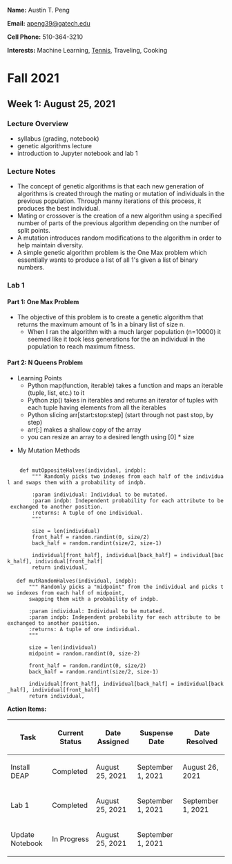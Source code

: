 '''Name:''' Austin T. Peng

'''Email:''' [mailto:apeng39@gatech.edu apeng39@gatech.edu]

'''Cell Phone:''' 510-364-3210

'''Interests:''' Machine Learning, [https://sites.google.com/view/gtclubtennis Tennis], Traveling, Cooking

= Fall 2021 =
== Week 1: August 25, 2021 ==
=== Lecture Overview ===
* syllabus (grading, notebook)
* genetic algorithms lecture
* introduction to Jupyter notebook and lab 1
=== Lecture Notes ===
* The concept of genetic algorithms is that each new generation of algorithms is created through the mating or mutation of individuals in the previous population. Through manny iterations of this process, it produces the best individual.
* Mating or crossover is the creation of a new algorithm using a specified number of parts of the previous algorithm depending on the number of split points.
* A mutation introduces random modifications to the algorithm in order to help maintain diversity.
* A simple genetic algorithm problem is the One Max problem which essentially wants to produce a list of all 1's given a list of binary numbers.

=== Lab 1 ===
==== Part 1: One Max Problem ====
* The objective of this problem is to create a genetic algorithm that returns the maximum amount of 1s in a binary list of size n.
** When I ran the algorithm with a much larger population (n=10000) it seemed like it took less generations for the an individual in the population to reach maximum fitness.

==== Part 2: N Queens Problem ====
* Learning Points
** Python map(function, iterable) takes a function and maps an iterable (tuple, list, etc.) to it
** Python zip() takes in iterables and returns an iterator of tuples with each tuple having elements from all the iterables
** Python slicing arr[start:stop:step] (start through not past stop, by step)
** arr[:] makes a shallow copy of the array
** you can resize an array to a desired length using [0] * size

* My Mutation Methods
 <nowiki>
    def mutOppositeHalves(individual, indpb):
        """ Randomly picks two indexes from each half of the individual and swaps them with a probability of indpb.
        
        :param individual: Individual to be mutated.
        :param indpb: Independent probability for each attribute to be exchanged to another position.
        :returns: A tuple of one individual.
        """
    
        size = len(individual)
        front_half = random.randint(0, size/2)
        back_half = random.randint(size/2, size-1)
            
        individual[front_half], individual[back_half] = individual[back_half], individual[front_half]
        return individual,
</nowiki>
 <nowiki>
    def mutRandomHalves(individual, indpb):
        """ Randomly picks a "midpoint" from the individual and picks two indexes from each half of midpoint,
        swapping them with a probability of indpb.
    
        :param individual: Individual to be mutated.
        :param indpb: Independent probability for each attribute to be exchanged to another position.
        :returns: A tuple of one individual.
        """
    
        size = len(individual)
        midpoint = random.randint(0, size-2)
        
        front_half = random.randint(0, size/2)
        back_half = random.randint(size/2, size-1)
            
        individual[front_half], individual[back_half] = individual[back_half], individual[front_half]
        return individual,
</nonwiki>

'''Action Items:'''
{| class="wikitable"
!Task
!Current Status
!Date Assigned
!Suspense Date
!Date Resolved
|-
|Install DEAP
|Completed
|August 25, 2021
|September 1, 2021
|August 26, 2021
|-
|Lab 1
|Completed
|August 25, 2021
|September 1, 2021
|September 1, 2021
|-
|Update Notebook
|In Progress
|August 25, 2021
|September 1, 2021
|
|}

